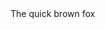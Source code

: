 
<Meta title="Components/Typography" />

<ThemeProvider theme={theme}>
  <Typography    
    textAlign='center'
    color="primary1"
    element='p'
    fontSize="60px"
    lineHeight="100%"
    transform='uppercase'
    px={4}
    py={2}
    bl="2px"
    borderColor='activeColor'
    borderStyle='solid'
    maxWidth="250px"
    md={{fontSize: '100px', transform: 'lowercase', color: 'success1'}}
  >
    The quick brown fox
  </Typography>
</ThemeProvider>